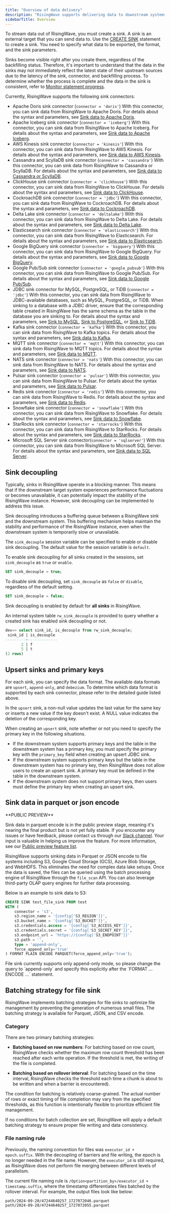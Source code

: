 ```yaml
---
title: "Overview of data delivery"
description: "RisingWave supports delivering data to downstream systems via its sink connectors."
sidebarTitle: Overview
---
```


To stream data out of RisingWave, you must create a sink. A sink is an external target that you can send data to. Use the [CREATE SINK](/docs/current/sql-create-sink/) statement to create a sink. You need to specify what data to be exported, the format, and the sink parameters.

Sinks become visible right after you create them, regardless of the backfilling status. Therefore, it's important to understand that the data in the sinks may not immediately reflect the latest state of their upstream sources due to the latency of the sink, connector, and backfilling process. To determine whether the process is complete and the data in the sink is consistent, refer to [Monitor statement progress](/docs/current/monitor-statement-progress/).

Currently, RisingWave supports the following sink connectors:

* Apache Doris sink connector (`connector = 'doris'`)
With this connector, you can sink data from RisingWave to Apache Doris. For details about the syntax and parameters, see [Sink data to Apache Doris](/docs/current/sink-to-doris/).
* Apache Iceberg sink connector (`connector = 'iceberg'`)
With this connector, you can sink data from RisingWave to Apache Iceberg. For details about the syntax and parameters, see [Sink data to Apache Iceberg](/docs/current/sink-to-iceberg/).
* AWS Kinesis sink connector (`connector = 'kinesis'`)
With this connector, you can sink data from RisingWave to AWS Kinesis. For details about the syntax and parameters, see [Sink data to AWS Kinesis](/docs/current/sink-to-aws-kinesis/).
* Cassandra and ScyllaDB sink connector (`connector = 'cassandra'`)
With this connector, you can sink data from RisingWave to Cassandra or ScyllaDB. For details about the syntax and parameters, see [Sink data to Cassandra or ScyllaDB](/docs/current/sink-to-cassandra/).
* ClickHouse sink connector (`connector = 'clickhouse'`)
With this connector, you can sink data from RisingWave to ClickHouse. For details about the syntax and parameters, see [Sink data to ClickHouse](/docs/current/sink-to-clickhouse/).
* CockroachDB sink connector (`connector = 'jdbc'`)
With this connector, you can sink data from RisingWave to CockroachDB. For details about the syntax and parameters, see [Sink data to CockroachDB](/docs/current/sink-to-cockroach/).
* Delta Lake sink connector (`connector = 'deltalake'`)
With this connector, you can sink data from RisingWave to Delta Lake. For details about the syntax and parameters, see [Sink data to Delta Lake](/docs/current/sink-to-delta-lake/).
* Elasticsearch sink connector (`connector = 'elasticsearch'`)
With this connector, you can sink data from RisingWave to Elasticsearch. For details about the syntax and parameters, see [Sink data to Elasticsearch](/docs/current/sink-to-elasticsearch/).
* Google BigQuery sink connector (`connector = 'bigquery'`)
With this connector, you can sink data from RisingWave to Google BigQuery. For details about the syntax and parameters, see [Sink data to Google BigQuery](/docs/current/sink-to-bigquery/).
* Google Pub/Sub sink connector (`connector = 'google_pubsub'`)
With this connector, you can sink data from RisingWave to Google Pub/Sub. For details about the syntax and parameters, see [Sink data to Google Pub/Sub](/docs/current/sink-to-google-pubsub/).
* JDBC sink connector for MySQL, PostgreSQL, or TiDB (`connector = 'jdbc'`)
With this connector, you can sink data from RisingWave to JDBC-available databases, such as MySQL, PostgreSQL, or TiDB. When sinking to a database with a JDBC driver, ensure that the corresponding table created in RisingWave has the same schema as the table in the database you are sinking to. For details about the syntax and parameters, see [Sink to MySQL](/docs/current/sink-to-mysql-with-jdbc/), [Sink to PostgreSQL](/docs/current/sink-to-postgres/), or [Sink to TiDB](/docs/current/sink-to-tidb/).
* Kafka sink connector (`connector = 'kafka'`)
With this connector, you can sink data from RisingWave to Kafka topics. For details about the syntax and parameters, see [Sink data to Kafka](/docs/current/create-sink-kafka/).
* MQTT sink connector (`connector = 'mqtt'`)
With this connector, you can sink data from RisingWave to MQTT topics. For details about the syntax and parameters, see [Sink data to MQTT](/docs/current/sink-to-mqtt/).
* NATS sink connector (`connector = 'nats'`)
With this connector, you can sink data from RisingWave to NATS. For details about the syntax and parameters, see [Sink data to NATS](/docs/current/sink-to-nats/).
* Pulsar sink connector (`connector = 'pulsar'`)
With this connector, you can sink data from RisingWave to Pulsar. For details about the syntax and parameters, see [Sink data to Pulsar](/docs/current/sink-to-pulsar/).
* Redis sink connector (`connector = 'redis'`)
With this connector, you can sink data from RisingWave to Redis. For details about the syntax and parameters, see [Sink data to Redis](/docs/current/sink-to-redis/).
* Snowflake sink connector (`connector = 'snowflake'`)
With this connector, you can sink data from RisingWave to Snowflake. For details about the syntax and parameters, see [Sink data to Snowflake](/docs/current/sink-to-snowflake/).
* StarRocks sink connector (`connector = 'starrocks'`)
With this connector, you can sink data from RisingWave to StarRocks. For details about the syntax and parameters, see [Sink data to StarRocks](/docs/current/sink-to-starrocks/).
* Microsoft SQL Server sink connector(`connector = 'sqlserver'`)
With this connector, you can sink data from RisingWave to Microsoft SQL Server. For details about the syntax and parameters, see [Sink data to SQL Server](/docs/current/sink-to-sqlserver/).

## Sink decoupling

Typically, sinks in RisingWave operate in a blocking manner. This means that if the downstream target system experiences performance fluctuations or becomes unavailable, it can potentially impact the stability of the RisingWave instance. However, sink decoupling can be implemented to address this issue.

Sink decoupling introduces a buffering queue between a RisingWave sink and the downstream system. This buffering mechanism helps maintain the stability and performance of the RisingWave instance, even when the downstream system is temporarily slow or unavailable.

The `sink_decouple` session variable can be specified to enable or disable sink decoupling. The default value for the session variable is `default`.

To enable sink decoupling for all sinks created in the sessions, set `sink_decouple` as `true` or `enable`.

```sql
SET sink_decouple = true;
```

To disable sink decoupling, set `sink_decouple` as `false` or `disable`, regardless of the default setting.

```sql
SET sink_decouple = false;
```

Sink decoupling is enabled by default for **all sinks** in RisingWave.

An internal system table `rw_sink_decouple` is provided to query whether a created sink has enabled sink decoupling or not.

```sql
dev=> select sink_id, is_decouple from rw_sink_decouple;
 sink_id | is_decouple
---------+-------------
       2 | f
       5 | t
(2 rows)
```

## Upsert sinks and primary keys

For each sink, you can specify the data format. The available data formats are `upsert`, `append-only`, and `debezium`. To determine which data format is supported by each sink connector, please refer to the detailed guide listed above.

In the `upsert` sink, a non-null value updates the last value for the same key or inserts a new value if the key doesn't exist. A NULL value indicates the deletion of the corresponding key.

When creating an `upsert` sink, note whether or not you need to specify the primary key in the following situations.

* If the downstream system supports primary keys and the table in the downstream system has a primary key, you must specify the primary key with the `primary_key` field when creating an upsert JDBC sink.
* If the downstream system supports primary keys but the table in the downstream system has no primary key, then RisingWave does not allow users to create an upsert sink. A primary key must be defined in the table in the downstream system.
* If the downstream system does not support primary keys, then users must define the primary key when creating an upsert sink.

## Sink data in parquet or json encode

<Note>
**PUBLIC PREVIEW**

Sink data in parquet encode is in the public preview stage, meaning it's nearing the final product but is not yet fully stable. If you encounter any issues or have feedback, please contact us through our [Slack channel](https://www.risingwave.com/slack). Your input is valuable in helping us improve the feature. For more information, see our [Public preview feature list](/product-lifecycle/#features-in-the-public-preview-stage).
</Note>

RisingWave supports sinking data in Parquet or JSON encode to file systems including S3, Google Cloud Storage (GCS), Azure Blob Storage, and WebHDFS. This eliminates the need for complex data lake setups. Once the data is saved, the files can be queried using the batch processing engine of RisingWave through the `file_scan` API. You can also leverage third-party OLAP query engines for further data processing.

Below is an example to sink data to S3:

```sql
CREATE SINK test_file_sink FROM test
WITH (
    connector = 's3',
    s3.region_name = '{config['S3_REGION']}',
    s3.bucket_name = '{config['S3_BUCKET']}',
    s3.credentials.access = '{config['S3_ACCESS_KEY']}',
    s3.credentials.secret = '{config['S3_SECRET_KEY']}',
    s3.endpoint_url = 'https://{config['S3_ENDPOINT']}'
    s3.path = '',
    type = 'append-only',
    force_append_only='true'
) FORMAT PLAIN ENCODE PARQUET(force_append_only='true');
```

<Note>
File sink currently supports only append-only mode, so please change the query to `append-only` and specify this explicitly after the `FORMAT ... ENCODE ...` statement.
</Note>

## Batching strategy for file sink

RisingWave implements batching strategies for file sinks to optimize file management by preventing the generation of numerous small files. The batching strategy is available for Parquet, JSON, and CSV encode. 

### Category

There are two primary batching strategies:

- **Batching based on row numbers**:
    For batching based on row count, RisingWave checks whether the maximum row count threshold has been reached after each write operation. If the threshold is met, the writing of the file is completed.

- **Batching based on rollover interval**:
    For batching based on the time interval, RisingWave checks the threshold each time a chunk is about to be written and when a barrier is encountered).

<Note>The condition for batching is relatively coarse-grained. The actual number of rows or exact timing of file completion may vary from the specified thresholds, as this function is intentionally flexible to prioritize efficient file management.</Note>

If no conditions for batch collection are set, RisingWave will apply a default batching strategy to ensure proper file writing and data consistency.

### File naming rule

Previously, the naming convention for files was `executor_id + epoch.suffix`. With the decoupling of barriers and file writing, the epoch is no longer needed in the file name. However, the `executor_id` is still required, as RisingWave does not perform file merging between different levels of parallelism.

The current file naming rule is `/Option<partition_by>/executor_id + timestamp.suffix`, where the timestamp differentiates files batched by the rollover interval. For example, the output files look like below:

```
path/2024-09-20/47244640257_1727072046.parquet
path/2024-09-20/47244640257_1727072055.parquet
```
